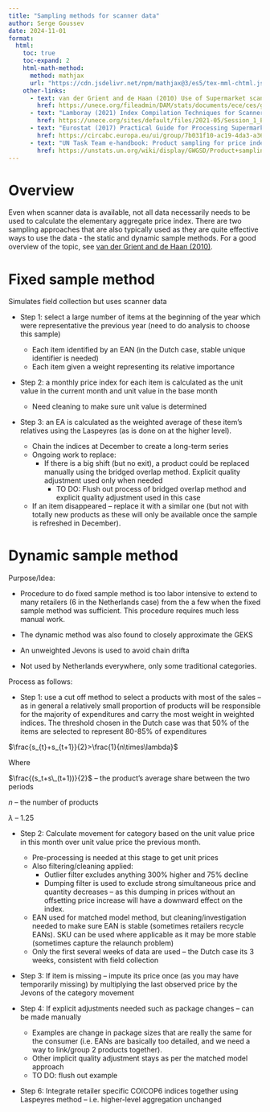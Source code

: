 ```yaml
---
title: "Sampling methods for scanner data"
author: Serge Goussev
date: 2024-11-01
format:
  html:
    toc: true
    toc-expand: 2
    html-math-method:
      method: mathjax
      url: "https://cdn.jsdelivr.net/npm/mathjax@3/es5/tex-mml-chtml.js"
    other-links:
      - text: van der Grient and de Haan (2010) Use of Supermarket scanner data in the Dutch CPI
        href: https://unece.org/fileadmin/DAM/stats/documents/ece/ces/ge.22/2010/zip.6.e.pdf    
      - text: "Lamboray (2021) Index Compilation Techniques for Scanner Data: An overview"
        href: https://unece.org/sites/default/files/2021-05/Session_1_Eurostat_Paper.pdf
      - text: "Eurostat (2017) Practical Guide for Processing Supermarket Scanner Data"
        href: https://circabc.europa.eu/ui/group/7b031f10-ac19-4da3-a36f-58708a70133d/library/8e1333df-ca16-40fc-bc6a-1ce1be37247c/details
      - text: "UN Task Team e-handbook: Product sampling for price index calculation"      
        href: https://unstats.un.org/wiki/display/GWGSD/Product+sampling+for+price+index+calculation
---
```


# Overview

Even when scanner data is available, not all data necessarily needs to be used to calculate the elementary aggregate price index. There are two sampling approaches that are also typically used as they are quite effective ways to use the data - the static and dynamic sample methods. For a good overview of the topic, see [van der Grient and de Haan (2010)](https://unece.org/fileadmin/DAM/stats/documents/ece/ces/ge.22/2010/zip.6.e.pdf).

# Fixed sample method

Simulates field collection but uses scanner data

-   Step 1: select a large number of items at the beginning of the year which were representative the previous year (need to do analysis to choose this sample)

    -   Each item identified by an EAN (in the Dutch case, stable unique identifier is needed)
    -   Each item given a weight representing its relative importance

-   Step 2: a monthly price index for each item is calculated as the unit value in the current month and unit value in the base month

    -   Need cleaning to make sure unit value is determined

-   Step 3: an EA is calculated as the weighted average of these item’s relatives using the Laspeyres (as is done on at the higher level).

    -   Chain the indices at December to create a long-term series
    -   Ongoing work to replace:
        -   If there is a big shift (but no exit), a product could be replaced manually using the bridged overlap method. Explicit quality adjustment used only when needed
            -   TO DO: Flush out process of bridged overlap method and explicit quality adjustment used in this case
    -   If an item disappeared – replace it with a similar one (but not with totally new products as these will only be available once the sample is refreshed in December).

# Dynamic sample method

Purpose/Idea:

-   Procedure to do fixed sample method is too labor intensive to extend to many retailers (6 in the Netherlands case) from the a few when the fixed sample method was sufficient. This procedure requires much less manual work.

-   The dynamic method was also found to closely approximate the GEKS

-   An unweighted Jevons is used to avoid chain drifta

-   Not used by Netherlands everywhere, only some traditional categories.

Process as follows:

-   Step 1: use a cut off method to select a products with most of the sales – as in general a relatively small proportion of products will be responsible for the majority of expenditures and carry the most weight in weighted indices. The threshold chosen in the Dutch case was that 50% of the items are selected to represent 80-85% of expenditures

$\frac{s_{t}+s_{t+1}}{2}>\frac{1}{n\times\lambda}$

Where

$\frac{(s_t+s\_(t+1))}{2}$ – the product’s average share between the two periods

$n$ – the number of products

$\lambda$ – 1.25

-   Step 2: Calculate movement for category based on the unit value price in this month over unit value price the previous month.

    -   Pre-processing is needed at this stage to get unit prices
    -   Also filtering/cleaning applied:
        -   Outlier filter excludes anything 300% higher and 75% decline
        -   Dumping filter is used to exclude strong simultaneous price and quantity decreases – as this dumping in prices without an offsetting price increase will have a downward effect on the index.
    -   EAN used for matched model method, but cleaning/investigation needed to make sure EAN is stable (sometimes retailers recycle EANs). SKU can be used where applicable as it may be more stable (sometimes capture the relaunch problem)
    -   Only the first several weeks of data are used – the Dutch case its 3 weeks, consistent with field collection

-   Step 3: If item is missing – impute its price once (as you may have temporarily missing) by multiplying the last observed price by the Jevons of the category movement

-   Step 4: If explicit adjustments needed such as package changes – can be made manually

    -   Examples are change in package sizes that are really the same for the consumer (i.e. EANs are basically too detailed, and we need a way to link/group 2 products together).
    -   Other implicit quality adjustment stays as per the matched model approach
    -   TO DO: flush out example

-   Step 6: Integrate retailer specific COICOP6 indices together using Laspeyres method – i.e. higher-level aggregation unchanged